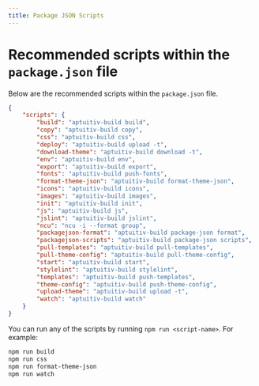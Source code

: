 ```yaml
---
title: Package JSON Scripts
---
```


# Recommended scripts within the `package.json` file

Below are the recommended scripts within the `package.json` file.

```json
{
    "scripts": {
        "build": "aptuitiv-build build",
        "copy": "aptuitiv-build copy",
        "css": "aptuitiv-build css",
        "deploy": "aptuitiv-build upload -t",
        "download-theme": "aptuitiv-build download -t",
        "env": "aptuitiv-build env",
        "export": "aptuitiv-build export",
        "fonts": "aptuitiv-build push-fonts",
        "format-theme-json": "aptuitiv-build format-theme-json",
        "icons": "aptuitiv-build icons",
        "images": "aptuitiv-build images",
        "init": "aptuitiv-build init",
        "js": "aptuitiv-build js",
        "jslint": "aptuitiv-build jslint",
        "ncu": "ncu -i --format group",
        "packagejson-format": "aptuitiv-build package-json format",
        "packagejson-scripts": "aptuitiv-build package-json scripts",
        "pull-templates": "aptuitiv-build pull-templates",
        "pull-theme-config": "aptuitiv-build pull-theme-config",
        "start": "aptuitiv-build start",
        "stylelint": "aptuitiv-build stylelint",
        "templates": "aptuitiv-build push-templates",
        "theme-config": "aptuitiv-build push-theme-config",
        "upload-theme": "aptuitiv-build upload -t",
        "watch": "aptuitiv-build watch"
    }
}
```

You can run any of the scripts by running `npm run <script-name>`. For example:

```bash
npm run build
npm run css
npm run format-theme-json
npm run watch
```